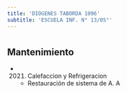 ```yaml
---
title: 'DIOGENES TABORDA 1096'
subtitle: 'ESCUELA INF. N° 13/05°'
---
```


#


## Mantenimiento

*  (2021) Calefaccion y Refrigeracion 
    + Restauración de sistema de A. A



